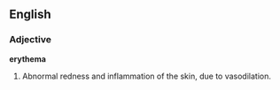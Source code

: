 ==English==
===Adjective===
'''erythema'''

#Abnormal redness and inflammation of the skin, due to vasodilation.